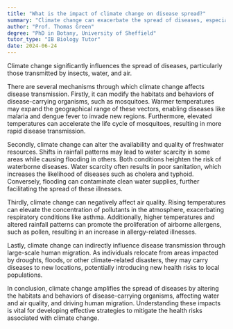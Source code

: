 ```yaml
---
title: "What is the impact of climate change on disease spread?"
summary: "Climate change can exacerbate the spread of diseases, especially those transmitted by insects, water, and air, highlighting the interconnectedness of environmental factors and public health."
author: "Prof. Thomas Green"
degree: "PhD in Botany, University of Sheffield"
tutor_type: "IB Biology Tutor"
date: 2024-06-24
---
```


Climate change significantly influences the spread of diseases, particularly those transmitted by insects, water, and air.

There are several mechanisms through which climate change affects disease transmission. Firstly, it can modify the habitats and behaviors of disease-carrying organisms, such as mosquitoes. Warmer temperatures may expand the geographical range of these vectors, enabling diseases like malaria and dengue fever to invade new regions. Furthermore, elevated temperatures can accelerate the life cycle of mosquitoes, resulting in more rapid disease transmission.

Secondly, climate change can alter the availability and quality of freshwater resources. Shifts in rainfall patterns may lead to water scarcity in some areas while causing flooding in others. Both conditions heighten the risk of waterborne diseases. Water scarcity often results in poor sanitation, which increases the likelihood of diseases such as cholera and typhoid. Conversely, flooding can contaminate clean water supplies, further facilitating the spread of these illnesses.

Thirdly, climate change can negatively affect air quality. Rising temperatures can elevate the concentration of pollutants in the atmosphere, exacerbating respiratory conditions like asthma. Additionally, higher temperatures and altered rainfall patterns can promote the proliferation of airborne allergens, such as pollen, resulting in an increase in allergy-related illnesses.

Lastly, climate change can indirectly influence disease transmission through large-scale human migration. As individuals relocate from areas impacted by droughts, floods, or other climate-related disasters, they may carry diseases to new locations, potentially introducing new health risks to local populations.

In conclusion, climate change amplifies the spread of diseases by altering the habitats and behaviors of disease-carrying organisms, affecting water and air quality, and driving human migration. Understanding these impacts is vital for developing effective strategies to mitigate the health risks associated with climate change.
    